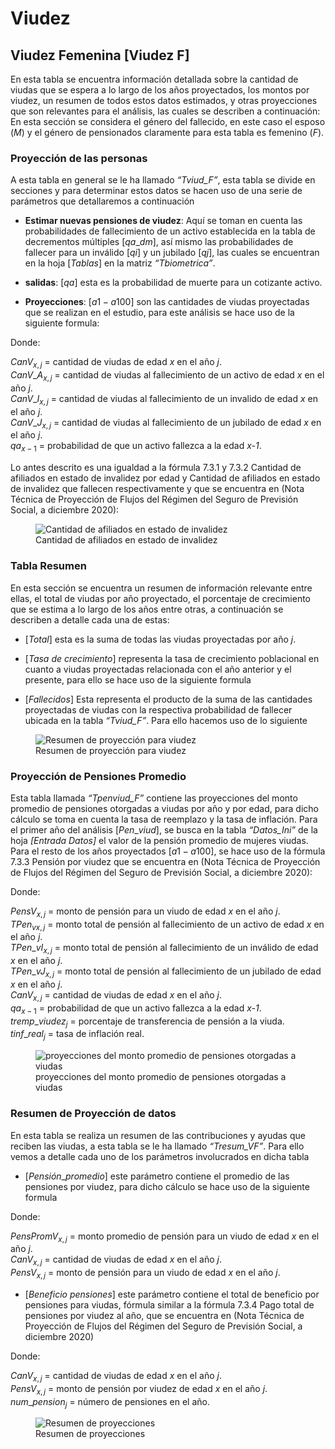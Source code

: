 # Viudez

## Viudez Femenina \[Viudez F\]

En esta tabla se encuentra información detallada sobre la cantidad de viudas que se espera a lo largo de los años proyectados, los montos por viudez, un resumen de todos estos datos estimados, y otras proyecciones que son relevantes para el análisis, las cuales se describen a continuación: En esta sección se considera el género del fallecido, en este caso el esposo (*M*) y el género de pensionados claramente para esta tabla es femenino (*F*).

### Proyección de las personas

A esta tabla en general se le ha llamado *"Tviud_F"*, esta tabla se divide en secciones y para determinar estos datos se hacen uso de una serie de parámetros que detallaremos a continuación

-   **Estimar nuevas pensiones de viudez**: Aquí se toman en cuenta las probabilidades de fallecimiento de un activo establecida en la tabla de decrementos múltiples $[qa\_dm]$, así mismo las probabilidades de fallecer para un inválido $[qi]$ y un jubilado $[qj]$, las cuales se encuentran en la hoja $[Tablas]$ en la matriz *"Tbiometrica"*.

-   **salidas**: $[qa]$ esta es la probabilidad de muerte para un cotizante activo.

-   **Proyecciones**: $[a1-a100]$ son las cantidades de viudas proyectadas que se realizan en el estudio, para este análisis se hace uso de la siguiente formula:

```{=tex}
\begin{equation}
{CanV}_{x,j}=\ {CanV}_{x-1,j-1}\times\left(1-{qa}_{x-1}\right)+{CanV\_A}_{x-5,j}+{CanV\_I}_{x-5,j}+{CanV\_J}_{x,j}
\end{equation}
```
Donde:

${CanV}_{x,j}$ = cantidad de viudas de edad *x* en el año *j*.\
$Can{V\_A}_{x,j}$ = cantidad de viudas al fallecimiento de un activo de edad *x* en el año *j*.\
$Can{V\_I}_{x,j}$ = cantidad de viudas al fallecimiento de un invalido de edad *x* en el año *j*.\
$Can{V\_J}_{x,j}$ = cantidad de viudas al fallecimiento de un jubilado de edad *x* en el año *j*.\
${qa}_{x-1}$ = probabilidad de que un activo fallezca a la edad *x-1*.

Lo antes descrito es una igualdad a la fórmula 7.3.1 y 7.3.2 Cantidad de afiliados en estado de invalidez por edad y Cantidad de afiliados en estado de invalidez que fallecen respectivamente y que se encuentra en (Nota Técnica de Proyección de Flujos del Régimen del Seguro de Previsión Social, a diciembre 2020):

![Cantidad de afiliados en estado de invalidez](images/Img42.png){fig-align="center"}

### Tabla Resumen

En esta sección se encuentra un resumen de información relevante entre ellas, el total de viudas por año proyectado, el porcentaje de crecimiento que se estima a lo largo de los años entre otras, a continuación se describen a detalle cada una de estas:

-   $[Total]$ esta es la suma de todas las viudas proyectadas por año *j*.

```{=tex}
\begin{equation}
Total\_j=\sum_{x=18}^{110}{C{anV}_{x,j}}
\end{equation}
```
-   $[Tasa\ de\ crecimiento]$ representa la tasa de crecimiento poblacional en cuanto a viudas proyectadas relacionada con el año anterior y el presente, para ello se hace uso de la siguiente formula

```{=tex}
\begin{equation}
{tc}_j=\frac{{Total}_j}{{Total}_{j-1}}-1
\end{equation}
```
-   $[Fallecidos]$ Esta representa el producto de la suma de las cantidades proyectadas de viudas con la respectiva probabilidad de fallecer ubicada en la tabla *"Tviud_F"*. Para ello hacemos uso de lo siguiente

```{=tex}
\begin{equation}
{Fallecidos}_j=\sum_{x=18}^{109}{qa}_{x+1}\times{CanV}_{j-1,x}
\end{equation}
```
![Resumen de proyección para viudez](images/Img43.png){fig-align="center"}

### Proyección de Pensiones Promedio

Esta tabla llamada *"Tpenviud_F"* contiene las proyecciones del monto promedio de pensiones otorgadas a viudas por año y por edad, para dicho cálculo se toma en cuenta la tasa de reemplazo y la tasa de inflación. Para el primer año del análisis $[{Pen}\_{viud}]$, se busca en la tabla *"Datos_Ini"* de la hoja *\[Entrada Datos\]* el valor de la pensión promedio de mujeres viudas. Para el resto de los años proyectados $[{a1}-{a100}]$, se hace uso de la fórmula 7.3.3 Pensión por viudez que se encuentra en (Nota Técnica de Proyección de Flujos del Régimen del Seguro de Previsión Social, a diciembre 2020):

```{=tex}
\begin{align}
{PensV}_{x,j\ } & = \hspace{1.8 em} [ PensV_{x-1,j-1} \times \left(1-tinf\_real_j \right ) \times CanV_{x-1,j-1} \times \left(1-qa_{x-1}\right ) \nonumber \\
&\hspace{3 em}\underline{ + tremp\_viudez_j \times \left(TPen\_v_{x-5,j} +TPen\_vI_{x-5,j} + TPen\_vJ_{x,j} \right ) ]}\nonumber \\
& \hspace{8 cm} {CanV}_{x,j}
\end{align}
```
Donde:

${PensV}_{x,j}$ = monto de pensión para un viudo de edad *x* en el año *j*.\
${TPen_v}_{x,j}$ = monto total de pensión al fallecimiento de un activo de edad *x* en el año *j*.\
${TPen\_vI}_{x,j}$ = monto total de pensión al fallecimiento de un inválido de edad *x* en el año *j*.\
${TPen\_vJ}_{x,j}$ = monto total de pensión al fallecimiento de un jubilado de edad *x* en el año *j*.\
${CanV}_{x,j}$ = cantidad de viudas de edad *x* en el año *j*.\
${qa}_{x-1}$ = probabilidad de que un activo fallezca a la edad *x-1*.\
${tremp\_viudez}_j$ = porcentaje de transferencia de pensión a la viuda.\
${tinf\_{real}}_j$ = tasa de inflación real.

![proyecciones del monto promedio de pensiones otorgadas a viudas](images/Img44.png){fig-align="center"}

### Resumen de Proyección de datos

En esta tabla se realiza un resumen de las contribuciones y ayudas que reciben las viudas, a esta tabla se le ha llamado *"Tresum_VF"*. Para ello vemos a detalle cada uno de los parámetros involucrados en dicha tabla

-   $[Pensión\_promedio]$ este parámetro contiene el promedio de las pensiones por viudez, para dicho cálculo se hace uso de la siguiente formula

```{=tex}
\begin{equation}
{PensPromV}_{x,j}=\frac{\sum{{PensV}_{x,j}\times{CanV}_{x,j}}}{Total_j}
\end{equation}
```
Donde:

${PensPromV}_{x,j}$ = monto promedio de pensión para un viudo de edad *x* en el año *j*.\
${CanV}_{x,j}$ = cantidad de viudas de edad *x* en el año *j*.\
${PensV}_{x,j}$ = monto de pensión para un viudo de edad *x* en el año *j*.\

-   $[Beneficio\ pensiones]$ este parámetro contiene el total de beneficio por pensiones para viudas, fórmula similar a la fórmula 7.3.4 Pago total de pensiones por viudez al año, que se encuentra en (Nota Técnica de Proyección de Flujos del Régimen del Seguro de Previsión Social, a diciembre 2020)

```{=tex}
\begin{equation}
{PensVT}_{j}={num\_pension}_j\times\sum{{PensV}_{x,j}\times{CanV}_{x,j}}
\label{eq:penvt}
\end{equation}
```
Donde:

${CanV}_{x,j}$ = cantidad de viudas de edad *x* en el año *j*.\
${PensV}_{x,j}$ = monto de pensión por viudez de edad *x* en el año *j*.\
${num\_pension}_j$ = número de pensiones en el año.

![Resumen de proyecciones](images/Img45.png){fig-align="center"}
